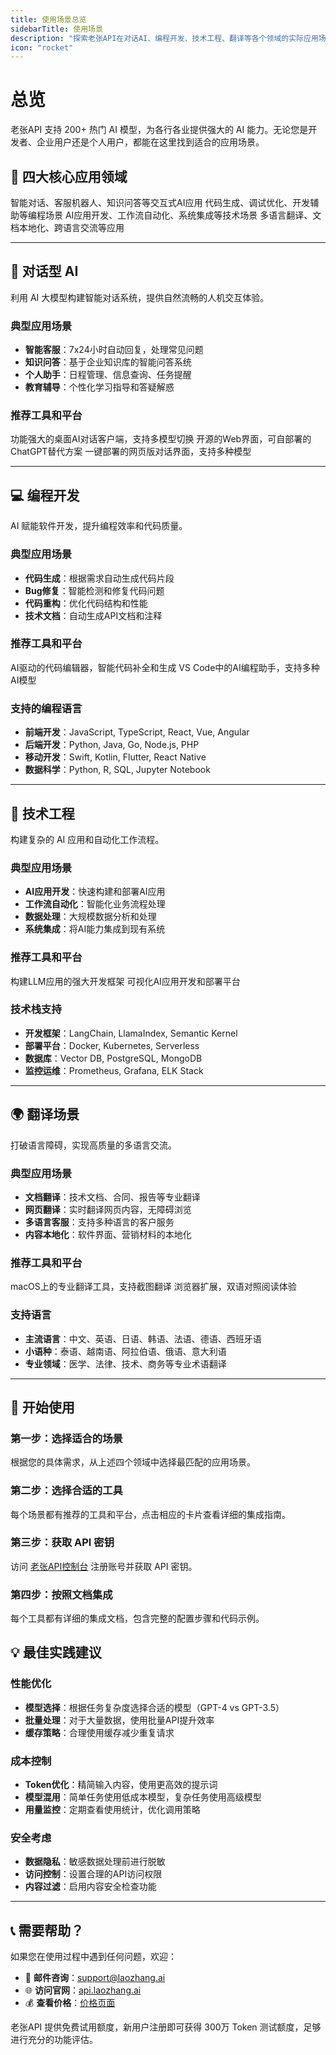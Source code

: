 ```yaml
---
title: 使用场景总览
sidebarTitle: 使用场景
description: "探索老张API在对话AI、编程开发、技术工程、翻译等各个领域的实际应用场景，了解如何在不同业务中集成和使用AI大模型。"
icon: "rocket"
---
```


# 总览

老张API 支持 200+ 热门 AI 模型，为各行各业提供强大的 AI 能力。无论您是开发者、企业用户还是个人用户，都能在这里找到适合的应用场景。

## 🎯 四大核心应用领域

<CardGroup cols={2}>
  <Card
    title="对话型 AI"
    icon="comments"
    href="#chat-ai-overview"
  >
    智能对话、客服机器人、知识问答等交互式AI应用
  </Card>
  <Card
    title="编程开发"
    icon="code"
    href="#programming-overview"
  >
    代码生成、调试优化、开发辅助等编程场景
  </Card>
  <Card
    title="技术工程"
    icon="cogs"
    href="#engineering-overview"
  >
    AI应用开发、工作流自动化、系统集成等技术场景
  </Card>
  <Card
    title="翻译场景"
    icon="language"
    href="#translation-overview"
  >
    多语言翻译、文档本地化、跨语言交流等应用
  </Card>
</CardGroup>

---

## 💬 对话型 AI

利用 AI 大模型构建智能对话系统，提供自然流畅的人机交互体验。

### 典型应用场景
- **智能客服**：7x24小时自动回复，处理常见问题
- **知识问答**：基于企业知识库的智能问答系统
- **个人助手**：日程管理、信息查询、任务提醒
- **教育辅导**：个性化学习指导和答疑解惑

### 推荐工具和平台

<CardGroup cols={3}>
  <Card
    title="Cherry Studio"
    icon="cherry"
    href="/scenarios/chat/cherry-studio"
  >
    功能强大的桌面AI对话客户端，支持多模型切换
  </Card>
  <Card
    title="Open WebUI"
    icon="globe"
    href="/scenarios/chat/open-webui"
  >
    开源的Web界面，可自部署的ChatGPT替代方案
  </Card>
  <Card
    title="ChatGPT Next Web"
    icon="window"
    href="/scenarios/chat/chatgpt-next-web"
  >
    一键部署的网页版对话界面，支持多种模型
  </Card>
</CardGroup>

---

## 💻 编程开发

AI 赋能软件开发，提升编程效率和代码质量。

### 典型应用场景
- **代码生成**：根据需求自动生成代码片段
- **Bug修复**：智能检测和修复代码问题
- **代码重构**：优化代码结构和性能
- **技术文档**：自动生成API文档和注释

### 推荐工具和平台

<CardGroup cols={2}>
  <Card
    title="Cursor"
    icon="cursor-arrow-ripple"
    href="/scenarios/programming/cursor"
  >
    AI驱动的代码编辑器，智能代码补全和生成
  </Card>
  <Card
    title="Cline (VS Code)"
    icon="code"
    href="/scenarios/programming/cline"
  >
    VS Code中的AI编程助手，支持多种AI模型
  </Card>
</CardGroup>

### 支持的编程语言
- **前端开发**：JavaScript, TypeScript, React, Vue, Angular
- **后端开发**：Python, Java, Go, Node.js, PHP
- **移动开发**：Swift, Kotlin, Flutter, React Native
- **数据科学**：Python, R, SQL, Jupyter Notebook

---

## 🔧 技术工程

构建复杂的 AI 应用和自动化工作流程。

### 典型应用场景
- **AI应用开发**：快速构建和部署AI应用
- **工作流自动化**：智能化业务流程处理
- **数据处理**：大规模数据分析和处理
- **系统集成**：将AI能力集成到现有系统

### 推荐工具和平台

<CardGroup cols={2}>
  <Card
    title="LangChain"
    icon="link"
    href="/scenarios/engineering/langchain"
  >
    构建LLM应用的强大开发框架
  </Card>
  <Card
    title="Dify"
    icon="workflow"
    href="/scenarios/engineering/dify"
  >
    可视化AI应用开发和部署平台
  </Card>
</CardGroup>

### 技术栈支持
- **开发框架**：LangChain, LlamaIndex, Semantic Kernel
- **部署平台**：Docker, Kubernetes, Serverless
- **数据库**：Vector DB, PostgreSQL, MongoDB
- **监控运维**：Prometheus, Grafana, ELK Stack

---

## 🌍 翻译场景

打破语言障碍，实现高质量的多语言交流。

### 典型应用场景
- **文档翻译**：技术文档、合同、报告等专业翻译
- **网页翻译**：实时翻译网页内容，无障碍浏览
- **多语言客服**：支持多种语言的客户服务
- **内容本地化**：软件界面、营销材料的本地化

### 推荐工具和平台

<CardGroup cols={2}>
  <Card
    title="Bob 翻译"
    icon="language"
    href="/scenarios/translation/bob"
  >
    macOS上的专业翻译工具，支持截图翻译
  </Card>
  <Card
    title="沉浸式翻译"
    icon="globe-americas"
    href="/scenarios/translation/immersive"
  >
    浏览器扩展，双语对照阅读体验
  </Card>
</CardGroup>

### 支持语言
- **主流语言**：中文、英语、日语、韩语、法语、德语、西班牙语
- **小语种**：泰语、越南语、阿拉伯语、俄语、意大利语
- **专业领域**：医学、法律、技术、商务等专业术语翻译

---

## 🚀 开始使用

### 第一步：选择适合的场景
根据您的具体需求，从上述四个领域中选择最匹配的应用场景。

### 第二步：选择合适的工具
每个场景都有推荐的工具和平台，点击相应的卡片查看详细的集成指南。

### 第三步：获取 API 密钥
访问 [老张API控制台](https://api.laozhang.ai) 注册账号并获取 API 密钥。

### 第四步：按照文档集成
每个工具都有详细的集成文档，包含完整的配置步骤和代码示例。

## 💡 最佳实践建议

### 性能优化
- **模型选择**：根据任务复杂度选择合适的模型（GPT-4 vs GPT-3.5）
- **批量处理**：对于大量数据，使用批量API提升效率
- **缓存策略**：合理使用缓存减少重复请求

### 成本控制
- **Token优化**：精简输入内容，使用更高效的提示词
- **模型混用**：简单任务使用低成本模型，复杂任务使用高级模型
- **用量监控**：定期查看使用统计，优化调用策略

### 安全考虑
- **数据隐私**：敏感数据处理前进行脱敏
- **访问控制**：设置合理的API访问权限
- **内容过滤**：启用内容安全检查功能

---

## 📞 需要帮助？

如果您在使用过程中遇到任何问题，欢迎：

- 📧 **邮件咨询**：[support@laozhang.ai](mailto:support@laozhang.ai)
- 🌐 **访问官网**：[api.laozhang.ai](https://api.laozhang.ai)
- 💰 **查看价格**：[价格页面](https://api.laozhang.ai/account/pricing)

<Note>
老张API 提供免费试用额度，新用户注册即可获得 300万 Token 测试额度，足够进行充分的功能评估。
</Note>